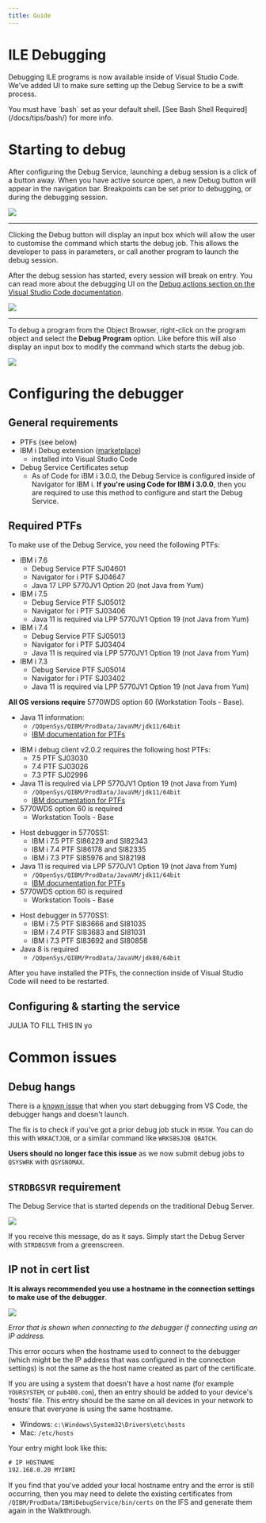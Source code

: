 ```yaml
---
title: Guide 
---
```


# ILE Debugging

Debugging ILE programs is now available inside of Visual Studio Code. We've added UI to make sure setting up the Debug Service to be a swift process.

<Aside type="note">You must have `bash` set as your default shell. [See Bash Shell Required](/docs/tips/bash/) for more info. </Aside>

# Starting to debug

<CardGrid>

<Card>

After configuring the Debug Service, launching a debug session is a click of a button away. When you have active source open, a new Debug button will appear in the navigation bar. Breakpoints can be set prior to debugging, or during the debugging session.

</Card><Card>

![](./debug1.png)

</Card></CardGrid>

---

<CardGrid>

<Card>

Clicking the Debug button will display an input box which will allow the user to customise the command which starts the debug job. This allows the developer to pass in parameters, or call another program to launch the debug session.

After the debug session has started, every session will break on entry. You can read more about the debugging UI on the [Debug actions section on the Visual Studio Code documentation](https://code.visualstudio.com/docs/editor/debugging#_debug-actions)<Icon name="external" color="cyan" class="icon-inline" />.

</Card><Card>

![](./debug2.png)

</Card></CardGrid>

---

<CardGrid>

<Card>

To debug a program from the Object Browser, right-click on the program object and select the **Debug Program** option. Like before this will also display an input box to modify the command which starts the debug job.

</Card><Card>

![](./debug3.png)

</Card></CardGrid>

# Configuring the debugger

## General requirements

* PTFs (see below)
* IBM i Debug extension ([marketplace](https://marketplace.visualstudio.com/items?itemName=IBM.ibmidebug))
  * installed into Visual Studio Code
* Debug Service Certificates setup
  * As of Code for iBM i 3.0.0, the Debug Service is configured inside of Navigator for IBM i. **If you're using Code for IBM i 3.0.0**, then you are required to use this method to configure and start the Debug Service.

## Required PTFs

To make use of the Debug Service, you need the following PTFs:

<Tabs>
<TabItem label="Version 3" >

* IBM i 7.6
   * Debug Service PTF SJ04601
   * Navigator for i PTF SJ04647
   * Java 17 LPP 5770JV1 Option 20 (not Java from Yum)
* IBM i 7.5
   * Debug Service PTF SJ05012
   * Navigator for i PTF SJ03406
   * Java 11 is required via LPP 5770JV1 Option 19 (not Java from Yum)
* IBM i 7.4
   * Debug Service PTF SJ05013
   * Navigator for i PTF SJ03404
   * Java 11 is required via LPP 5770JV1 Option 19 (not Java from Yum)
* IBM i 7.3
   * Debug Service PTF SJ05014
   * Navigator for i PTF SJ03402
   * Java 11 is required via LPP 5770JV1 Option 19 (not Java from Yum)

**All OS versions require** 5770WDS option 60 (Workstation Tools - Base).

* Java 11 information:
   * `/QOpenSys/QIBM/ProdData/JavaVM/jdk11/64bit`
   * [IBM documentation for PTFs](https://www.ibm.com/support/pages/download-installation-and-usage-java-11-ibm-i-os)   

</TabItem>

<TabItem label="Version 2.0.2" >

* IBM i debug client v2.0.2 requires the following host PTFs:
   * 7.5 PTF SJ03030
   * 7.4 PTF SJ03026
   * 7.3 PTF SJ02996
* Java 11 is required via LPP 5770JV1 Option 19 (not Java from Yum)
   * `/QOpenSys/QIBM/ProdData/JavaVM/jdk11/64bit`
   * [IBM documentation for PTFs](https://www.ibm.com/support/pages/download-installation-and-usage-java-11-ibm-i-os)   
* 5770WDS option 60 is required
   * Workstation Tools - Base

</TabItem>
<TabItem label="Version 2.0.0" >

* Host debugger in 5770SS1:
   * IBM i 7.5 PTF SI86229 and SI82343
   * IBM i 7.4 PTF SI86178 and SI82335
   * IBM i 7.3 PTF SI85976 and SI82198
* Java 11 is required via LPP 5770JV1 Option 19 (not Java from Yum)
   * `/QOpenSys/QIBM/ProdData/JavaVM/jdk11/64bit`
   * [IBM documentation for PTFs](https://www.ibm.com/support/pages/download-installation-and-usage-java-11-ibm-i-os)   
* 5770WDS option 60 is required
   * Workstation Tools - Base

</TabItem>
<TabItem label="Version 1">

* Host debugger in 5770SS1:
   * IBM i 7.5 PTF SI83666 and SI81035
   * IBM i 7.4 PTF SI83683 and SI81031
   * IBM i 7.3 PTF SI83692 and SI80858
* Java 8 is required
   * `/QOpenSys/QIBM/ProdData/JavaVM/jdk80/64bit`

</TabItem>
</Tabs>

After you have installed the PTFs, the connection inside of Visual Studio Code will need to be restarted.

## Configuring & starting the service

JULIA TO FILL THIS IN yo

# Common issues

## Debug hangs

There is a [known issue](https://github.com/codefori/vscode-ibmi/issues/1059)<Icon name="github" class="icon-inline" /> that when you start debugging from VS Code, the debugger hangs and doesn't launch.

The fix is to check if you've got a prior debug job stuck in `MSGW`. You can do this with `WRKACTJOB`, or a similar command like `WRKSBSJOB QBATCH`.

**Users should no longer face this issue** as we now submit debug jobs to `QSYSWRK` with `QSYSNOMAX`.

## `STRDBGSVR` requirement

The Debug Service that is started depends on the traditional Debug Server.

![](./error_2.png)

If you receive this message, do as it says. Simply start the Debug Server with `STRDBGSVR` from a greenscreen.

## IP not in cert list

**It is always recommended you use a hostname in the connection settings to make use of the debugger**.

![](./error_1.png)

*Error that is shown when connecting to the debugger if connecting using an IP address.*

This error occurs when the hostname used to connect to the debugger (which might be the IP address that was configured in the connection settings) is not the same as the host name created as part of the certificate.

If you are using a system that doesn't have a host name (for example `YOURSYSTEM`, or `pub400.com`), then an entry should be added to your device's 'hosts' file. This entry should be the same on all devices in your network to ensure that everyone is using the same hostname.

* Windows: `c:\Windows\System32\Drivers\etc\hosts`
* Mac: `/etc/hosts`

Your entry might look like this:

```txt title="hosts" {2}
# IP HOSTNAME
192.168.0.20 MYIBMI
```

If you find that you've added your local hostname entry and the error is still occurring, then you may need to delete the existing certificates from `/QIBM/ProdData/IBMiDebugService/bin/certs` on the IFS and generate them again in the Walkthrough.
